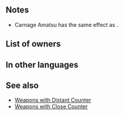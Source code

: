 {{SkillPage Tabs}}{{Weapon Infobox
|tagid=SID_修羅アマツ
|intID=2859
|image=wep_sw123
|exclusive=1
|weaponType=Sword
|cost=400
|might=16
|range=1
|effect=Grants Spd+3. Unit can counterattack regardless of foe's range. If unit is not adjacent to an ally and unit's Spd > foe's Spd, reduces damage from attacks during combat and from area-of-effect Specials (excluding Røkkr area-of-effect Specials) by percentage = difference between stats × 4 (max 40%).
|statModifiers=0,16,3,0,0
|required=Silver Sword
|properties=random_owner
}}
==Notes==
* Carnage Amatsu has the same effect as {{St|Distant Counter}}.
{{DamagePercentageReduction}}
{{AoEDamageReduction}}

==List of owners==
{{Skill Hero List}}
==In other languages==
{{OtherLanguages
|japanese=修羅アマツ
|german=Massaker-Amatsu
|spanishEU=Amatsu ejecutora
|spanishLA=Amatsu ejecutora
|french=Amatsu sanglante
|italian=Amatsu brutale
|chineseTW=修羅天都
|portuguese=Amatsu facínora
}}
==See also==
{{See also skills|cond=WikiName LIKE '%amatsu%' OR Description LIKE '%educes damage from%area-of-effect Specials%difference between stats × 4%'|columns=3}}
* [[Weapons with Distant Counter]]
* [[Weapons with Close Counter]]
{{Weapons Navbox}}